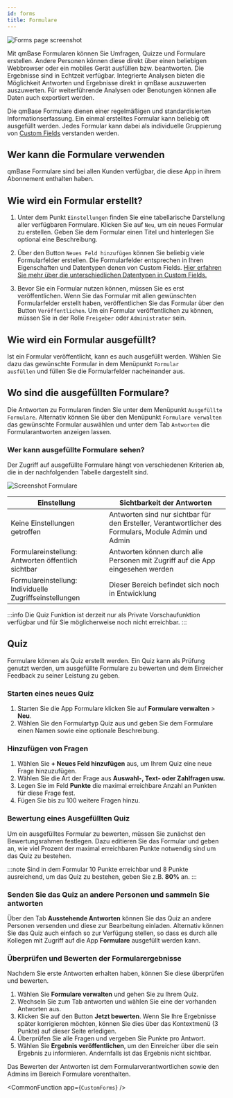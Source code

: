 ```yaml
---
id: forms
title: Formulare
---
```


![Forms page screenshot](https://caqadmin.blob.core.windows.net/public-screenshots/All%20Integration%20Specs/Forms.png)

Mit qmBase Formularen können Sie Umfragen, Quizze und Formulare erstellen.
Andere Personen können diese direkt über einen beliebigen Webbrowser oder ein mobiles Gerät ausfüllen bzw. beantworten. Die Ergebnisse sind in Echtzeit verfügbar.
Integrierte Analysen bieten die Möglichkeit Antworten und Ergebnisse direkt in qmBase auszuwerten auszuwerten.
Für weiterführende Analysen oder Benotungen können alle Daten auch exportiert werden.

Die qmBase Formulare dienen einer regelmäßigen und standardisierten Informationserfassung.
Ein einmal erstelltes Formular kann beliebig oft ausgefüllt werden. Jedes Formular kann dabei als individuelle Gruppierung von [Custom Fields](/docs/faqs/80/) verstanden werden.

## Wer kann die Formulare verwenden

qmBase Formulare sind bei allen Kunden verfügbar, die diese App in ihrem Abonnement enthalten haben.

## Wie wird ein Formular erstellt?

1. Unter dem Punkt <code>Einstellungen</code> finden Sie eine tabellarische Darstellung aller verfügbaren Formulare.
   Klicken Sie auf <code>Neu</code>, um ein neues Formular zu erstellen.
   Geben Sie dem Formular einen Titel und hinterlegen Sie optional eine Beschreibung.

2. Über den Button <code>Neues Feld hinzufügen</code> können Sie beliebig viele Formularfelder erstellen.
   Die Formularfelder entsprechen in Ihren Eigenschaften und Datentypen denen von Custom Fields.
   [Hier erfahren Sie mehr über die unterschiedlichen Datentypen in Custom Fields.](/docs/faqs/80/)

3. Bevor Sie ein Formular nutzen können, müssen Sie es erst veröffentlichen.
   Wenn Sie das Formular mit allen gewünschten Formularfelder erstellt haben, veröffentlichen Sie das Formular über den Button <code>Veröffentlichen</code>.
   Um ein Formular veröffentlichen zu können, müssen Sie in der Rolle <code>Freigeber</code> oder <code>Administrator</code> sein.

## Wie wird ein Formular ausgefüllt?

Ist ein Formular veröffentlicht, kann es auch ausgefüllt werden. Wählen Sie dazu das gewünschte Formular in dem Menüpunkt <code>Formular ausfüllen</code> und füllen Sie die Formularfelder nacheinander aus.

## Wo sind die ausgefüllten Formulare?

Die Antworten zu Formularen finden Sie unter dem Menüpunkt <code>Ausgefüllte Formulare</code>.
Alternativ können Sie über den Menüpunkt <code>Formulare verwalten</code> das gewünschte Formular auswählen und unter dem Tab <code>Antworten</code> die Formularantworten anzeigen lassen.

### Wer kann ausgefüllte Formulare sehen?

Der Zugriff auf ausgefüllte Formulare hängt von verschiedenen Kriterien ab, die in der nachfolgenden Tabelle dargestellt sind.

![Screenshot Formulare](https://caqadmin.blob.core.windows.net/public-screenshots/manual-screenshots/ScreenshotFormulare.png)

| Einstellung                                             | Sichtbarkeit der Antworten                                                                            |
| ------------------------------------------------------- | ----------------------------------------------------------------------------------------------------- |
| Keine Einstellungen getroffen                           | Antworten sind nur sichtbar für den Ersteller, Verantwortlicher des Formulars, Module Admin und Admin |
| Formulareinstellung: Antworten öffentlich sichtbar      | Antworten können durch alle Personen mit Zugriff auf die App eingesehen werden                        |
| Formulareinstellung: Individuelle Zugriffseinstellungen | Dieser Bereich befindet sich noch in Entwicklung                                                      |

:::info Die Quiz Funktion ist derzeit nur als Private Vorschaufunktion verfügbar und für Sie möglicherweise noch nicht erreichbar.
:::

## Quiz

Formulare können als Quiz erstellt werden. Ein Quiz kann als Prüfung genutzt werden, um ausgefüllte Formulare zu bewerten und dem Einreicher Feedback zu seiner Leistung zu geben.

### Starten eines neues Quiz

1. Starten Sie die App Formulare klicken Sie auf **Formulare verwalten** > **Neu**.
2. Wählen Sie den Formulartyp Quiz aus und geben Sie dem Formulare einen Namen sowie eine optionale Beschreibung.

### Hinzufügen von Fragen

1. Wählen Sie **+ Neues Feld hinzufügen** aus, um Ihrem Quiz eine neue Frage hinzuzufügen.
2. Wählen Sie die Art der Frage aus **Auswahl-, Text- oder Zahlfragen usw.**
3. Legen Sie im Feld **Punkte** die maximal erreichbare Anzahl an Punkten für diese Frage fest.
4. Fügen Sie bis zu 100 weitere Fragen hinzu.

### Bewertung eines Ausgefüllten Quiz

Um ein ausgefülltes Formular zu bewerten, müssen Sie zunächst den Bewertungsrahmen festlegen.
Dazu editieren Sie das Formular und geben an, wie viel Prozent der maximal erreichbaren Punkte notwendig sind um das Quiz zu bestehen.

:::note
Sind in dem Formular 10 Punkte erreichbar und 8 Punkte ausreichend, um das Quiz zu bestehen, geben Sie z.B. **80%** an.
:::

### Senden Sie das Quiz an andere Personen und sammeln Sie antworten

Über den Tab **Ausstehende Antworten** können Sie das Quiz an andere Personen versenden und diese zur Bearbeitung einladen.
Alternativ können Sie das Quiz auch einfach so zur Verfügung stellen, so dass es durch alle Kollegen mit Zugriff auf die App **Formulare** ausgefüllt werden kann.

### Überprüfen und Bewerten der Formularergebnisse

Nachdem Sie erste Antworten erhalten haben, können Sie diese überprüfen und bewerten.

1. Wählen Sie **Formulare verwalten** und gehen Sie zu Ihrem Quiz.
2. Wechseln Sie zum Tab antworten und wählen Sie eine der vorhanden Antworten aus.
3. Klicken Sie auf den Button **Jetzt bewerten**. Wenn Sie Ihre Ergebnisse später korrigieren möchten, können Sie dies über das Kontextmenü (3 Punkte) auf dieser Seite erledigen.
4. Überprüfen Sie alle Fragen und vergeben Sie Punkte pro Antwort.
5. Wählen Sie **Ergebnis veröffentlichen**, um den Einreicher über die sein Ergebnis zu informieren. Andernfalls ist das Ergebnis nicht sichtbar.

Das Bewerten der Antworten ist dem Formularverantwortlichen sowie den Admins im Bereich Formulare vorenthalten.

<!-- Custom component -->



<CommonFunction app={`CustomForms`} />
